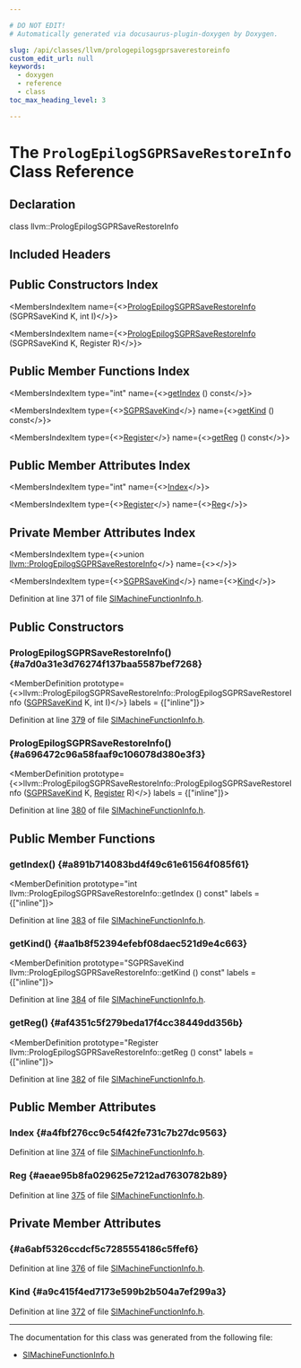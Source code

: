 ```yaml
---

# DO NOT EDIT!
# Automatically generated via docusaurus-plugin-doxygen by Doxygen.

slug: /api/classes/llvm/prologepilogsgprsaverestoreinfo
custom_edit_url: null
keywords:
  - doxygen
  - reference
  - class
toc_max_heading_level: 3

---
```





# The `PrologEpilogSGPRSaveRestoreInfo` Class Reference

<DoxygenPage pluginConfig={pluginConfig}>



## Declaration

<CodeBlock>class llvm::PrologEpilogSGPRSaveRestoreInfo</CodeBlock>

## Included Headers

<IncludesList>
<IncludesListItem
  filePath="Target/AMDGPU/SIMachineFunctionInfo.h"
  permalink="/docs/api/files/lib/lib/target/lib/target/amdgpu/simachinefunctioninfo-h"
  isLocal="true" />
</IncludesList>

## Public Constructors Index

<MembersIndex>

<MembersIndexItem
  name={<><a href="#a7d0a31e3d76274f137baa5587bef7268">PrologEpilogSGPRSaveRestoreInfo</a> (SGPRSaveKind K, int I)</>}>
</MembersIndexItem>

<MembersIndexItem
  name={<><a href="#a696472c96a58faaf9c106078d380e3f3">PrologEpilogSGPRSaveRestoreInfo</a> (SGPRSaveKind K, Register R)</>}>
</MembersIndexItem>

</MembersIndex>

## Public Member Functions Index

<MembersIndex>

<MembersIndexItem
  type="int"
  name={<><a href="#a891b714083bd4f49c61e61564f085f61">getIndex</a> () const</>}>
</MembersIndexItem>

<MembersIndexItem
  type={<><a href="/docs/api/namespaces/llvm/#a36672903311f7b08ad983f06e92294d8">SGPRSaveKind</a></>}
  name={<><a href="#aa1b8f52394efebf08daec521d9e4c663">getKind</a> () const</>}>
</MembersIndexItem>

<MembersIndexItem
  type={<><a href="/docs/api/classes/llvm/register">Register</a></>}
  name={<><a href="#af4351c5f279beda17f4cc38449dd356b">getReg</a> () const</>}>
</MembersIndexItem>

</MembersIndex>

## Public Member Attributes Index

<MembersIndex>

<MembersIndexItem
  type="int"
  name={<><a href="#a4fbf276cc9c54f42fe731c7b27dc9563">Index</a></>}>
</MembersIndexItem>

<MembersIndexItem
  type={<><a href="/docs/api/classes/llvm/register">Register</a></>}
  name={<><a href="#aeae95b8fa029625e7212ad7630782b89">Reg</a></>}>
</MembersIndexItem>

</MembersIndex>

## Private Member Attributes Index

<MembersIndex>

<MembersIndexItem
  type={<>union <a href="/docs/api/classes/llvm/prologepilogsgprsaverestoreinfo">llvm::PrologEpilogSGPRSaveRestoreInfo</a></>}
  name={<><a href="#a6abf5326ccdcf5c7285554186c5ffef6"></a></>}>
</MembersIndexItem>

<MembersIndexItem
  type={<><a href="/docs/api/namespaces/llvm/#a36672903311f7b08ad983f06e92294d8">SGPRSaveKind</a></>}
  name={<><a href="#a9c415f4ed7173e599b2b504a7ef299a3">Kind</a></>}>
</MembersIndexItem>

</MembersIndex>


Definition at line 371 of file <a href="/docs/api/files/lib/lib/target/lib/target/amdgpu/simachinefunctioninfo-h">SIMachineFunctionInfo.h</a>.

<SectionDefinition>

## Public Constructors

### PrologEpilogSGPRSaveRestoreInfo() {#a7d0a31e3d76274f137baa5587bef7268}

<MemberDefinition
  prototype={<>llvm::PrologEpilogSGPRSaveRestoreInfo::PrologEpilogSGPRSaveRestoreInfo (<a href="/docs/api/namespaces/llvm/#a36672903311f7b08ad983f06e92294d8">SGPRSaveKind</a> K, int I)</>}
  labels = {["inline"]}>

Definition at line <a href="/docs/api/files/lib/lib/target/lib/target/amdgpu/simachinefunctioninfo-h/#l00379">379</a> of file <a href="/docs/api/files/lib/lib/target/lib/target/amdgpu/simachinefunctioninfo-h">SIMachineFunctionInfo.h</a>.
</MemberDefinition>

### PrologEpilogSGPRSaveRestoreInfo() {#a696472c96a58faaf9c106078d380e3f3}

<MemberDefinition
  prototype={<>llvm::PrologEpilogSGPRSaveRestoreInfo::PrologEpilogSGPRSaveRestoreInfo (<a href="/docs/api/namespaces/llvm/#a36672903311f7b08ad983f06e92294d8">SGPRSaveKind</a> K, <a href="/docs/api/classes/llvm/register">Register</a> R)</>}
  labels = {["inline"]}>

Definition at line <a href="/docs/api/files/lib/lib/target/lib/target/amdgpu/simachinefunctioninfo-h/#l00380">380</a> of file <a href="/docs/api/files/lib/lib/target/lib/target/amdgpu/simachinefunctioninfo-h">SIMachineFunctionInfo.h</a>.
</MemberDefinition>

</SectionDefinition>

<SectionDefinition>

## Public Member Functions

### getIndex() {#a891b714083bd4f49c61e61564f085f61}

<MemberDefinition
  prototype="int llvm::PrologEpilogSGPRSaveRestoreInfo::getIndex () const"
  labels = {["inline"]}>

Definition at line <a href="/docs/api/files/lib/lib/target/lib/target/amdgpu/simachinefunctioninfo-h/#l00383">383</a> of file <a href="/docs/api/files/lib/lib/target/lib/target/amdgpu/simachinefunctioninfo-h">SIMachineFunctionInfo.h</a>.
</MemberDefinition>

### getKind() {#aa1b8f52394efebf08daec521d9e4c663}

<MemberDefinition
  prototype="SGPRSaveKind llvm::PrologEpilogSGPRSaveRestoreInfo::getKind () const"
  labels = {["inline"]}>

Definition at line <a href="/docs/api/files/lib/lib/target/lib/target/amdgpu/simachinefunctioninfo-h/#l00384">384</a> of file <a href="/docs/api/files/lib/lib/target/lib/target/amdgpu/simachinefunctioninfo-h">SIMachineFunctionInfo.h</a>.
</MemberDefinition>

### getReg() {#af4351c5f279beda17f4cc38449dd356b}

<MemberDefinition
  prototype="Register llvm::PrologEpilogSGPRSaveRestoreInfo::getReg () const"
  labels = {["inline"]}>

Definition at line <a href="/docs/api/files/lib/lib/target/lib/target/amdgpu/simachinefunctioninfo-h/#l00382">382</a> of file <a href="/docs/api/files/lib/lib/target/lib/target/amdgpu/simachinefunctioninfo-h">SIMachineFunctionInfo.h</a>.
</MemberDefinition>

</SectionDefinition>

<SectionDefinition>

## Public Member Attributes

### Index {#a4fbf276cc9c54f42fe731c7b27dc9563}

<MemberDefinition
  prototype="int llvm::PrologEpilogSGPRSaveRestoreInfo::Index">

Definition at line <a href="/docs/api/files/lib/lib/target/lib/target/amdgpu/simachinefunctioninfo-h/#l00374">374</a> of file <a href="/docs/api/files/lib/lib/target/lib/target/amdgpu/simachinefunctioninfo-h">SIMachineFunctionInfo.h</a>.
</MemberDefinition>

### Reg {#aeae95b8fa029625e7212ad7630782b89}

<MemberDefinition
  prototype="Register llvm::PrologEpilogSGPRSaveRestoreInfo::Reg">

Definition at line <a href="/docs/api/files/lib/lib/target/lib/target/amdgpu/simachinefunctioninfo-h/#l00375">375</a> of file <a href="/docs/api/files/lib/lib/target/lib/target/amdgpu/simachinefunctioninfo-h">SIMachineFunctionInfo.h</a>.
</MemberDefinition>

</SectionDefinition>

<SectionDefinition>

## Private Member Attributes

###  {#a6abf5326ccdcf5c7285554186c5ffef6}

<MemberDefinition
  prototype="union llvm::PrologEpilogSGPRSaveRestoreInfo llvm::PrologEpilogSGPRSaveRestoreInfo">

Definition at line <a href="/docs/api/files/lib/lib/target/lib/target/amdgpu/simachinefunctioninfo-h/#l00376">376</a> of file <a href="/docs/api/files/lib/lib/target/lib/target/amdgpu/simachinefunctioninfo-h">SIMachineFunctionInfo.h</a>.
</MemberDefinition>

### Kind {#a9c415f4ed7173e599b2b504a7ef299a3}

<MemberDefinition
  prototype="SGPRSaveKind llvm::PrologEpilogSGPRSaveRestoreInfo::Kind">

Definition at line <a href="/docs/api/files/lib/lib/target/lib/target/amdgpu/simachinefunctioninfo-h/#l00372">372</a> of file <a href="/docs/api/files/lib/lib/target/lib/target/amdgpu/simachinefunctioninfo-h">SIMachineFunctionInfo.h</a>.
</MemberDefinition>

</SectionDefinition>

<hr/>

The documentation for this class was generated from the following file:

<ul>
<li><a href="/docs/api/files/lib/lib/target/lib/target/amdgpu/simachinefunctioninfo-h">SIMachineFunctionInfo.h</a></li>
</ul>

</DoxygenPage>
